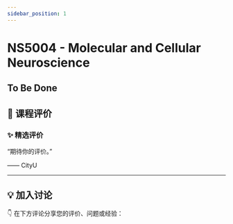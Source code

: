 ```yaml
---
sidebar_position: 1
---
```



# NS5004 - Molecular and Cellular Neuroscience

## To Be Done

## **💬 课程评价**

### ✨ **精选评价**
<div className={commentStyles.commentBox}>
    <p className={commentStyles.commentText}>
        “期待你的评价。”
    </p>
    <p className={commentStyles.commentAuthor}>—— CityU</p>
</div>

---

## **💡 加入讨论**

👇 在下方评论分享您的评价、问题或经验：
<Utterances />
